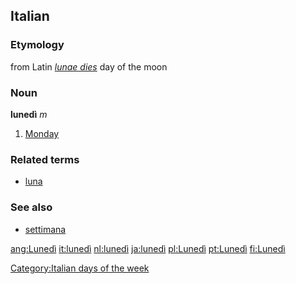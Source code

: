 ==Italian==
===Etymology===
from Latin ''[[lunae dies]]'' day of the moon
===Noun===
'''lunedì''' ''m''

# [[Monday]]

===Related terms===
*[[luna]]

===See also===
*[[settimana]]

[[Category:Italian days of the week]]

[[ang:Lunedì]]
[[it:lunedì]]
[[nl:lunedì]]
[[ja:lunedì]]
[[pl:Lunedì]]
[[pt:Lunedì]]
[[fi:Lunedì]]